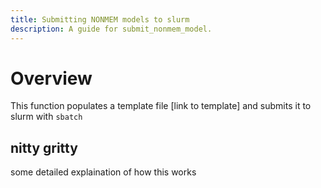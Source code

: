 ```yaml
---
title: Submitting NONMEM models to slurm
description: A guide for submit_nonmem_model.
---
```


# Overview

This function populates a template file [link to template] and submits it to slurm with `sbatch`

## nitty gritty

some detailed explaination of how this works